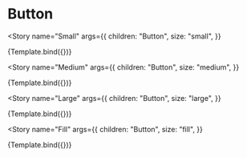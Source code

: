 

<Meta title="Button" component={Button} />


# Button

<Story
  name="Small"
  args={{
    children: "Button",
    size: "small",
  }}
>
  {Template.bind({})}
</Story>

<Story
  name="Medium"
  args={{
    children: "Button",
    size: "medium",
  }}
>
  {Template.bind({})}
</Story>

<Story
  name="Large"
  args={{
    children: "Button",
    size: "large",
  }}
>
  {Template.bind({})}
</Story>

<Story
  name="Fill"
  args={{
    children: "Button",
    size: "fill",
  }}
>
  {Template.bind({})}
</Story>
